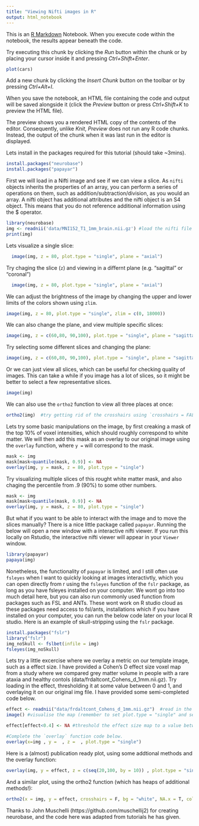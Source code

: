 ```yaml
---
title: "Viewing Nifti images in R"
output: html_notebook
---
```


This is an [R Markdown](http://rmarkdown.rstudio.com) Notebook. When you execute code within the notebook, the results appear beneath the code. 

Try executing this chunk by clicking the *Run* button within the chunk or by placing your cursor inside it and pressing *Ctrl+Shift+Enter*. 

```r
plot(cars)
```

Add a new chunk by clicking the *Insert Chunk* button on the toolbar or by pressing *Ctrl+Alt+I*.

When you save the notebook, an HTML file containing the code and output will be saved alongside it (click the *Preview* button or press *Ctrl+Shift+K* to preview the HTML file).

The preview shows you a rendered HTML copy of the contents of the editor. Consequently, unlike *Knit*, *Preview* does not run any R code chunks. Instead, the output of the chunk when it was last run in the editor is displayed.

Lets install in the packages required for this tutorial (should take ~3mins).

```r
install.packages("neurobase")
install.packages("papayar")
```



First we will load in a Nifti image and see if we can view a slice. As `nifti` objects inherits the properties of an array, you can perform a series of operations on them, such as addition/subtraction/division, as you would an array. A nifti object has additional attributes and the nifti object is an S4 object. This means that you do not reference additional information using the $ operator.

```r
library(neurobase)
img <- readnii('data/MNI152_T1_1mm_brain.nii.gz') #load the nifti file into R
print(img)

```


Lets visualize a single slice:
```r
  image(img, z = 80, plot.type = "single", plane = "axial")
```

Try chaging the slice (`z`) and viewing in a differnt plane (e.g. "sagittal" or "coronal")
```r
  image(img, z = 80, plot.type = "single", plane = "axial")
```


We can adjust the brightness of the image by changing the upper and lower limits of the colors shown using `zlim`. 

```r
image(img, z = 80, plot.type = "single", zlim = c(0, 18000))
```

We can also change the plane, and view multiple specific slices:

```r
image(img, z = c(60,80, 90,100), plot.type = "single", plane = "sagittal")
```


Try selecting some different slices and changing the plane:

```r
image(img, z = c(60,80, 90,100), plot.type = "single", plane = "sagittal")
```



Or we can just view all slices, which can be useful for checking quality of images. This can take a while if you image has a lot of slices, so it might be better to select a few representative slices.

```r
image(img)
```


We can also use the `ortho2` function to view all three places at once:
```r
ortho2(img)  #try getting rid of the crosshairs using `crosshairs = FALSE`
```

Lets try some basic manipulations on the image, by first creaking a mask of the top 10% of voxel intensities, which should roughly correspond to white matter. We will then add this mask as an overlay to our original image using the `overlay` function, where `y =` will correspond to the mask.
```r
mask <- img
mask[mask<quantile(mask, 0.9)] <- NA
overlay(img, y = mask, z = 80, plot.type = "single")
```

Try visualizing multiple slices of this rought white matter mask, and also chaging the percentile from .9 (90%) to some other numbers.
```r
mask <- img
mask[mask<quantile(mask, 0.9)] <- NA
overlay(img, y = mask, z = 80, plot.type = "single")
```


But what if you want to be able to interact with the image and to move the slices manually? There is a nice little package called `papayar`. Running the below will open a new window with a interactive nifti viewer. If you run this locally on Rstudio, the interactive nifti viewer will appear in your `Viewer` window. 

```r
library(papayar)
papaya(img)
```

Nonetheless, the functionality of  `papayar` is limited, and I still often use `fsleyes` when I want to quickly looking at images interactivtly, which you can open directly from r using the `fsleyes` function of the `fslr` package, as long as you have fsleyes installed on your computer. We wont go into too much detail here, but you can also run commonly used function from packages such as FSL and ANTs. These wont work on R studio cloud as these packages need access to fsl/ants, installations which if you have installed on your computer, you can run the below code later on your local R studio. Here is an example of skull-stripping using the `fslr` package. 

```r
install.packages("fslr") 
library("fslr")
img_noSkull <- fslbet(infile = img)
fsleyes(img_noSkull)
```


Lets try a little excercise where we overlay a metric on our template image, such as a effect size. I have provided a Cohen's D effect size voxel map from a study where we compared grey matter volume in people with a rare ataxia and healthy contols (data/frdaltcont_Cohens_d_1mm.nii.gz). Try loading in the effect, thresholding it at some value between 0 and 1, and overlaying it on our original img file. I have provided some semi-completed code below.

```r

effect <- readnii("data/frdaltcont_Cohens_d_1mm.nii.gz")  #read in the effect size map
image() #visualise the map (remember to set plot.type = "single" and select a slicr using `z=`, or all slices will be visualized!)

effect[effect<0.4] <- NA #threshold the effect size map to a value between 0 and 1.. maybe we only want to see the strong effects greater than .8.

#Complete the `overlay` function code below.
overlay(x=img , y =  , z =  , plot.type = "single")

```


Here is a (almost) publication ready plot, using some addtional methods and the overlay function:

```r
overlay(img, y = effect, z = c(seq(20,100, by = 10)) , plot.type = "single", col.y = "red", bg = "white",NA.x = T)

```


And a similar plot, using the ortho2 function (which has heaps of additional methods!):
```r
ortho2(x = img, y = effect, crosshairs = F, bg = "white", NA.x = T, col.y  = hotmetal())
```



Thanks to John Muschelli (https://github.com/muschellij2) for creating neurobase, and the code here was adapted from tutorials he has given. 